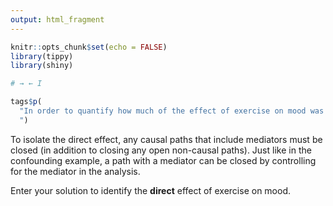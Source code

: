 ```yaml
---
output: html_fragment
---
```


```r
knitr::opts_chunk$set(echo = FALSE)
library(tippy)
library(shiny)

# → ← I

```

```r
tags$p(
  "In order to quantify how much of the effect of exercise on mood was attributable to sleep quality, Grace would need to compare the total effect to the ", tags$span(style="color:#4FBAE4; font-weight:bold", tippy("direct effect", tags$p(class='helpBox', "The direct effect is the portion of the total effect that goes directly from the exposure to the outcome (X → Y) rather than being mediated through some other variable"))), "of exercise on mood.
  ")
```

To isolate the direct effect, any causal paths that include mediators must be closed (in addition to closing any open non-causal paths). Just like in the confounding example, a path with a mediator can be closed by controlling for the mediator in the analysis.

Enter your solution to identify the **direct** effect of exercise on mood.